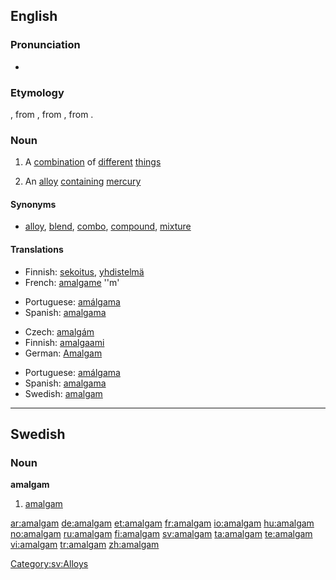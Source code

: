 {{also|Amalgam}}
==English==
{{wikipedia}}

===Pronunciation===
*{{IPA|/əˈmæːl.gəm/}}

===Etymology===
{{ML.}} {{term|amalgama||mercury alloy|lang=la}}, from {{etyl|grc}} {{term|μάλαγμα|sc=Grek|tr=malagma||gold}}, from {{term|μαλάσσω|sc=Grek|tr=malassō||to soften}}, from {{term|μαλακός|sc=Grek|tr=malakos||soft}}.

===Noun===
{{en-noun|pl=amalgams}}

# A [[combination]] of [[different]] [[thing]]s
# {{metallurgy}} An [[alloy]] [[contain]]ing [[mercury]]

====Synonyms====
* [[alloy]], [[blend]], [[combo]], [[compound]], [[mixture]]

====Translations====
{{trans-top|a combination of things}}
* Finnish: [[sekoitus]], [[yhdistelmä]]
* French: [[amalgame]] ''m'
{{trans-mid}}
* Portuguese: [[amálgama]] {{c}}
* Spanish: [[amalgama]] {{f}}
{{trans-bottom}}

{{trans-top|alloy containing mercury}}
* Czech: [[amalgám]] {{m}}
* Finnish: [[amalgaami]]
* German: [[Amalgam]] {{n}}
{{trans-mid}}
* Portuguese: [[amálgama]] {{c}}
* Spanish: [[amalgama]] {{f}}
* Swedish: [[#Swedish|amalgam]] {{n}}
{{trans-bottom}}

----

==Swedish==

===Noun===
{{sv-noun-unc-irreg-n|2=amalgamet}}
'''amalgam''' {{n}}

# [[#English|amalgam]]

[[Category:sv:Alloys]]

[[ar:amalgam]]
[[de:amalgam]]
[[et:amalgam]]
[[fr:amalgam]]
[[io:amalgam]]
[[hu:amalgam]]
[[no:amalgam]]
[[ru:amalgam]]
[[fi:amalgam]]
[[sv:amalgam]]
[[ta:amalgam]]
[[te:amalgam]]
[[vi:amalgam]]
[[tr:amalgam]]
[[zh:amalgam]]